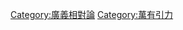 {{Cat main|引力波}}
{{Commons category|Gravitational waves}}

[[Category:廣義相對論|Category:廣義相對論]]
[[Category:萬有引力|Category:萬有引力]]
